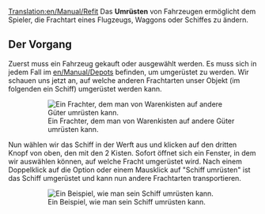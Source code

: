[[Translation:en/Manual/Refit]]
{{en/Expand|See english version.}}
{{de/Manual/Tutorial/Tutorial}}
Das '''Umrüsten''' von Fahrzeugen ermöglicht dem Spieler, die Frachtart eines Flugzeugs, Waggons oder Schiffes zu ändern.

== Der Vorgang ==

Zuerst muss ein Fahrzeug gekauft oder ausgewählt werden. Es muss sich in jedem Fall im [[en/Manual/Depots]] befinden, um umgerüstet zu werden. Wir schauen uns jetzt an, auf welche anderen Frachtarten unser Objekt (im folgenden ein Schiff) umgerüstet werden kann.

:[[File:de/Manual/Refitable ship.png|none|frame|Ein Frachter, dem man von Warenkisten auf andere Güter umrüsten kann.]]

Nun wählen wir das Schiff in der Werft aus und klicken auf den dritten Knopf von oben, den mit den 2 Kisten. Sofort öffnet sich ein Fenster, in dem wir auswählen können, auf welche Fracht umgerüstet wird. Nach einem Doppelklick auf die Option oder einem Mausklick auf "Schiff umrüsten" ist das Schiff umgerüstet und kann nun andere Frachtarten transportieren.

:[[File:de/Manual/Refit ship.png|none|frame|Ein Beispiel, wie man sein Schiff umrüsten kann.]]